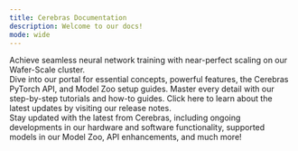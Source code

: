 ```yaml
---
title: Cerebras Documentation
description: Welcome to our docs!
mode: wide
---
```

<CardGroup cols={2}>
  <Card title="Concepts & Guides" icon="books" href="/getting-started">
    Achieve seamless neural network training with near-perfect scaling on our Wafer-Scale cluster.
    <br/>
    Dive into our portal for essential concepts, powerful features, the Cerebras PyTorch API, and Model Zoo setup guides. Master every detail with our step-by-step tutorials and how-to guides.
  </Card>
  <Card title="Release Notes" icon="bolt" href="/support/release-notes">
  Click here to learn about the latest updates by visiting our release notes.
  <br/>
  Stay updated with the latest from Cerebras, including ongoing developments in our hardware and software functionality, supported models in our Model Zoo, API enhancements, and much more!
  </Card>
</CardGroup>

